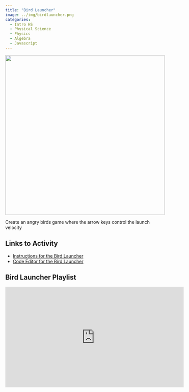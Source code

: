 ```yaml
---
title: "Bird Launcher"
image: ../img/birdlauncher.png
categories:
  - Intro HS
  - Physical Science
  - Physics
  - Algebra
  - Javascript
---
```


![](../img/birdlauncher.png){width=500 fig-align=center}

Create an angry birds game where the arrow keys control the launch velocity

## Links to Activity
* [Instructions for the Bird Launcher](https://www.asc.ohio-state.edu/orban.14/stemcoding/milestones/birdlauncher/birdlauncher.html)
* [Code Editor for the Bird Launcher](https://editor.p5js.org/ChrisOrban/sketches/RJa82iYV7)

## Bird Launcher Playlist
<iframe width="560" height="315" src="https://www.youtube.com/embed/videoseries?si=k6gU7s_jlwTrM8vb&amp;list=PLISRe8GegO8TLm45xuYLIwzFHdZcFGjV4" title="YouTube video player" frameborder="0" allow="accelerometer; autoplay; clipboard-write; encrypted-media; gyroscope; picture-in-picture; web-share" referrerpolicy="strict-origin-when-cross-origin" allowfullscreen></iframe>